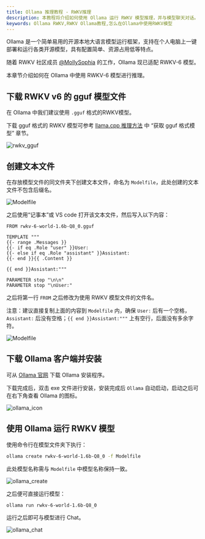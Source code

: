 ```yaml
---
title: Ollama 推理教程 - RWKV推理
description: 本教程将介绍如何使用 Ollama 运行 RWKV 模型推理，并与模型聊天对话。
keywords: Ollama RWKV,RWKV Ollama教程,怎么在Ollama中使用RWKV模型
---
```



Ollama 是一个简单易用的开源本地大语言模型运行框架，支持在个人电脑上一键部署和运行各类开源模型，具有配置简单、资源占用低等特点。

随着 RWKV 社区成员 [@MollySophia](https://github.com/MollySophia) 的工作，Ollama 现已适配 RWKV-6 模型。

本章节介绍如何在 Ollama 中使用 RWKV-6 模型进行推理。

## 下载 RWKV v6 的 gguf 模型文件

在 Ollama 中我们建议使用 ``.gguf`` 格式的RWKV模型。

下载 gguf 格式的 RWKV 模型可参考 [llama.cpp 推理方法](https://rwkv.cn/llamacpp) 中 “获取 gguf 格式模型” 章节。

![rwkv_gguf](./imgs/ollama_rwkv_gguf.png)

## 创建文本文件

在存放模型文件的同文件夹下创建文本文件，命名为 ``Modelfile``，此处创建的文本文件不包含后缀名。

![Modelfile](./imgs/ollama_Modelfile.png)

之后使用“记事本”或 VS code 打开该文本文件，然后写入以下内容：

```
FROM rwkv-6-world-1.6b-Q8_0.gguf

TEMPLATE """
{{- range .Messages }}
{{- if eq .Role "user" }}User: 
{{- else if eq .Role "assistant" }}Assistant:
{{- end }}{{ .Content }}

{{ end }}Assistant:"""

PARAMETER stop "\n\n"
PARAMETER stop "\nUser:"
```

之后将第一行 ``FROM`` 之后修改为使用 RWKV 模型文件的文件名。

注意：建议直接复制上面的内容到 ``Modelfile`` 内，确保 ``User:`` 后有一个空格， ``Assistant:`` 后没有空格；``{{ end }}Assistant:"""`` 上有空行，后面没有多余字符。

![Modelfile](./imgs/ollama_Modelfile_content.png)

## 下载 Ollama 客户端并安装

可从 [Ollama 官网](https://ollama.com/) 下载 Ollama 安装程序。

下载完成后，双击 exe 文件进行安装，安装完成后 ``Ollama`` 自动启动，启动之后可在右下角查看 Ollama 的图标。

![ollama_icon](./imgs/ollama_icon.png)

## 使用 Ollama 运行 RWKV 模型

使用命令行在模型文件夹下执行：

``` bash
ollama create rwkv-6-world-1.6b-Q8_0 -f Modelfile
```

此处模型名称需与 ``Modelfile`` 中模型名称保持一致。

![ollama_create](./imgs/ollama_create.png)

之后便可直接运行模型：

``` bash
ollama run rwkv-6-world-1.6b-Q8_0
```

运行之后即可与模型进行 Chat。

![ollama_chat](./imgs/ollama_chat.png)
